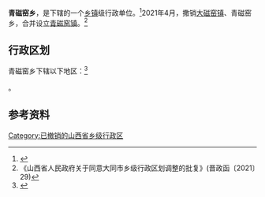 {{中国乡级行政区|14/02/25/220/000
| 电话区号 = 352
}}

'''青磁窑乡'''，是{{PRC admin/fullname|14/02/25/220/000|3}}下辖的一个[[乡镇|乡镇]]级行政单位。<ref>{{PRC admin/ref sgc|{{PRC admin/parent|14/02/25/220/000}}}}</ref>2021年4月，撒销[[大磁窑镇|大磁窑镇]]、青磁窑乡，合并设立[[青磁窑镇|青磁窑镇]]。<ref>《山西省人民政府关于同意大同市乡级行政区划调整的批复》(晋政函〔2021〕29)</ref>

== 行政区划 ==

青磁窑乡下辖以下地区：<ref>{{PRC admin/ref sgc|14/02/25/220/000}}</ref>

{{PRC admin/children|14/02/25/220/000}}。

== 参考资料 ==

{{reflist}}

{{PRC admin/navcat|14/02/25/220/000}}

[[Category:已撤销的山西省乡级行政区|Category:已撤销的山西省乡级行政区]]